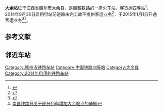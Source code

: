 {{Infobox China railway station
|车站名称=大余站
|图片=
|图片介绍=
|其他名称= 
|车站拼音= Dayu
|英文名称= Dayu Railway Station
|车站代码= 
|电报码= DYG
|拼音码= DYU
|车站类型= 客货运站
|始建时间= 2009年
|开通运营= 2014年9月30日<br>2015年1月1日（客运）
|车站地址= [[江西省|江西省]][[赣州市|赣州市]][[大余县|大余县]]
|坐标= {{Coord|28.08024|N|115.57197|E|format=dms|display=inline,title|type:railwaystation_region:CN}}
|归属= [[南昌铁路局|南昌铁路局]][[赣州车务段|赣州车务段]]
|使用状态= 使用中
|线路= [[赣韶铁路|赣韶铁路]]
|车站等级= [[四等站_(中鐵)|四等站]]
|月台数目= 2
|侧式站台=<!--車站島式月臺的數目，此參數可選-->
|岛式站台=<!--車站月臺面的數目，此參數可選-->
|站台面= 2
|股道数目 = 4
|正线= 1
|到发线= 2
|其它线= 1
|网站= 
}}
'''大余站'''位于[[江西省|江西省]][[赣州市|赣州市]][[大余县|大余县]]，是[[赣韶铁路|赣韶铁路]]的一座火车站，客货运[[四等站_(中鐵)|四等站]]<ref>{{Cite web |url=http://news.163.com/14/1228/19/AEIUVUHF00014AEE.html |title=赣州大余火车站今起售票 元旦起开办客运业务 停靠5趟客车 |access-date=2015-02-15 |archive-url=https://web.archive.org/web/20150215160841/http://news.163.com/14/1228/19/AEIUVUHF00014AEE.html |archive-date=2015-02-15 |dead-url=yes }}</ref>，2014年9月30日启用但站前道路未完工故不提供客运业务<ref>{{Cite web |url=http://www.jx.xinhuanet.com/news/ganzhou/2014-10/25/c_1112975288.htm |title=火车过大余而不停 系火车站配套工程未完工 |access-date=2015-02-15 |archive-date=2014-11-11 |archive-url=https://web.archive.org/web/20141111124814/http://www.jx.xinhuanet.com/news/ganzhou/2014-10/25/c_1112975288.htm |dead-url=no }}</ref>，于2015年1月1日开通客运业务<ref>{{Cite web |url=http://www.ganzhou.gov.cn/gzsh/jrsh/zx/201412/t20141229_826837.htm |title=大余火车站售出首张车票 元旦起开办客运业务 |access-date=2015-10-04 |archive-date=2015-10-05 |archive-url=https://web.archive.org/web/20151005022650/http://www.ganzhou.gov.cn/gzsh/jrsh/zx/201412/t20141229_826837.htm |dead-url=no }}</ref><ref>[http://www.jxdy.gov.cn/n35/n855/c342762/content.html 南昌铁路局关于部分列车增加大余站点的通知]{{dead link|date=2017年12月 |bot=InternetArchiveBot |fix-attempted=yes }}</ref>。

== 参考文献 ==
{{Reflist|colwidth=30em}}

== 邻近车站 ==
{{Start rail box|[[中国铁路|中国铁路]]}}
{{s-inop|[[池江站|池江站]]|{{站|赣州}}方向}}
{{s-line|[[赣韶铁路|赣韶铁路]]<br />← 12km 大余站 14km →}}
{{s-inop|[[梅关站|梅关站]]|{{站|韶关东}}方向}}
{{End box}}

{{赣韶铁路}}
{{赣州车务段}}
{{China-rail-stub}}
[[Category:赣州市铁路车站|Category:赣州市铁路车站]]
[[Category:中国铁路四等站|Category:中国铁路四等站]]
[[Category:大余县|Category:大余县]]
[[Category:2014年启用的铁路车站|Category:2014年启用的铁路车站]]